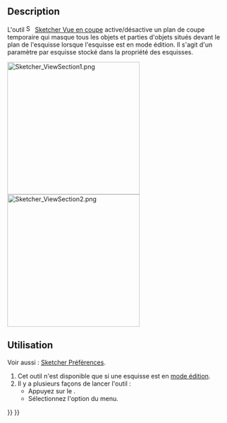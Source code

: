 <languages/>

{{Docnav/fr
|[[Sketcher_ViewSketch/fr|Vue de l'esquisse]]
|[[Sketcher_Grid/fr|Grille]]
|[[Sketcher_Workbench/fr|Atelier Sketcher]]
|IconL=Sketcher_ViewSketch.svg
|IconR=Sketcher_Grid.svg‎
|IconC=Workbench_Sketcher.svg
}}

{{GuiCommand/fr
|Name=Sketcher ViewSection
|Name/fr=Sketcher Vue en coupe
|MenuLocation=Esquisse → Vue en coupe
|Workbenches=[[Sketcher_Workbench/fr|Sketcher]]
|Shortcut={{KEY|Q}} {{KEY|S}}
|Version=0.18
}}

==Description==

<div class="mw-translate-fuzzy">
L'outil [[Image:Sketcher_ViewSection.svg|16px]] [[Sketcher_ViewSection/fr|Sketcher Vue en coupe]] active/désactive un plan de coupe temporaire qui masque tous les objets et parties d'objets situés devant le plan de l'esquisse lorsque l'esquisse est en mode édition. Il s'agit d'un paramètre par esquisse stocké dans la propriété {{PropertyView|Section View}} des esquisses.
</div>

[[File:Sketcher ViewSection1.png|300px]] [[File:Sketcher ViewSection2.png|300px]]
{{Caption|Esquisse partiellement masquée et esquisse entièrement visible}}

<span id="Usage"></span>
==Utilisation==

Voir aussi : [[Sketcher_Preferences/fr#Affichage|Sketcher Préférences]].

# Cet outil n'est disponible que si une esquisse est en [[Sketcher_EditSketch/fr|mode édition]].
# Il y a plusieurs façons de lancer l'outil :
#* Appuyez sur le {{Button|[[Image:Sketcher_ViewSection.svg|16px]] [[Sketcher_ViewSection/fr|Vue en coupe]]}}.
#* Sélectionnez l'option {{MenuCommand|Esquisse → [[Image:Sketcher_ViewSection.svg|16px]] Vue en coupe}} du menu.


{{Docnav/fr
|[[Sketcher_ViewSketch/fr|Vue de l'esquisse]]
|[[Sketcher_Grid/fr|Grille]]
|[[Sketcher_Workbench/fr|Atelier Sketcher]]
|IconL=Sketcher_ViewSketch.svg
|IconR=Sketcher_Grid.svg‎
|IconC=Workbench_Sketcher.svg
}}

{{Sketcher_Tools_navi{{#translation:}}}}
{{Userdocnavi{{#translation:}}}}